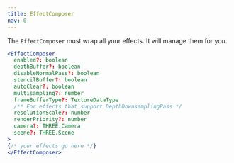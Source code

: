 ```yaml
---
title: EffectComposer
nav: 0
---
```


The `EffectComposer` must wrap all your effects. It will manage them for you.

```jsx
<EffectComposer
  enabled?: boolean
  depthBuffer?: boolean
  disableNormalPass?: boolean
  stencilBuffer?: boolean
  autoClear?: boolean
  multisampling?: number
  frameBufferType?: TextureDataType
  /** For effects that support DepthDownsamplingPass */
  resolutionScale?: number
  renderPriority?: number
  camera?: THREE.Camera
  scene?: THREE.Scene
>
{/* your effects go here */}
</EffectComposer>
```
